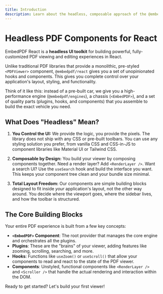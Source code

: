 ```yaml
---
title: Introduction
description: Learn about the headless, composable approach of the @embedpdf/react library.
---
```


# Headless PDF Components for React

EmbedPDF React is a **headless UI toolkit** for building powerful, fully-customized PDF viewing and editing experiences in React.

Unlike traditional PDF libraries that provide a monolithic, pre-styled `<PDFViewer>` component, `@embedpdf/react` gives you a set of unopinionated hooks and components. This gives you complete control over your application's layout, styling, and functionality.

Think of it like this: instead of a pre-built car, we give you a high-performance engine (`@embedpdf/engines`), a chassis (`<EmbedPDF>`), and a set of quality parts (plugins, hooks, and components) that you assemble to build the exact vehicle you need.

## What Does "Headless" Mean?

1.  **You Control the UI:** We provide the logic, you provide the pixels. The library does not ship with any CSS or pre-built toolbars. You can use any styling solution you prefer, from vanilla CSS and CSS-in-JS to component libraries like Material UI or Tailwind CSS.

2.  **Composable by Design:** You build your viewer by composing components together. Need a render layer? Add `<RenderLayer />`. Want a search UI? Use the `useSearch` hook and build the interface you want. This keeps your component tree clean and your bundle size minimal.

3.  **Total Layout Freedom:** Our components are simple building blocks designed to fit inside *your* application's layout, not the other way around. You decide where the viewport goes, where the sidebar lives, and how the toolbar is structured.

## The Core Building Blocks

Your entire PDF experience is built from a few key concepts:

- **`<EmbedPDF>` Component**: The root provider that manages the core engine and orchestrates all the plugins.
- **Plugins**: These are the "brains" of your viewer, adding features like zooming, scrolling, searching, and more.
- **Hooks**: Functions like `useZoom()` or `useScroll()` that allow your components to read and react to the state of the PDF viewer.
- **Components**: Unstyled, functional components like `<RenderLayer />` and `<Scroller />` that handle the actual rendering and interaction within the DOM.

Ready to get started? Let's build your first viewer!